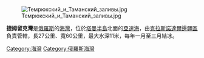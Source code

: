 [[Image:Темрюкский_и_Таманский_заливы.jpg|thumb]]

'''捷姆留克灣'''是[[俄羅斯|俄羅斯]]的[[海灣|海灣]]，位於[[塔曼半島|塔曼半島]]北面的[[亞速海|亞速海]]，由[[克拉斯諾達爾邊疆區|克拉斯諾達爾邊疆區]]負責管轄，長27公里、寬60公里，最大水深11米，每年一月至三月結冰。

{{Russia-geo-stub}}

[[Category:海灣|Category:海灣]]
[[Category:俄羅斯海灣|Category:俄羅斯海灣]]

{{coord|display=title|45|28|38|N|37|19|13|E |type:waterbody_region:RU-KDA_scale:1000000}}